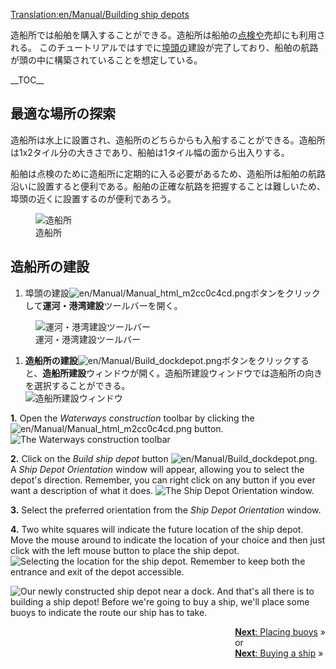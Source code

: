 [[Translation:en/Manual/Building ship depots]]
{{en/Translation|origin= en/Manual/Building ship depots
|from  = en
|to    = ja
|Percentage = 0
}}

{{ja/Manual/Tutorial/Navigation}}
造船所では船舶を購入することができる。造船所は船舶の[[en/Manual/Servicing|点検]]や売却にも利用される。
このチュートリアルではすでに[[en/Manual/Building docks|埠頭]]の建設が完了しており、船舶の航路が頭の中に構築されていることを想定している。

__TOC__

==最適な場所の探索==
造船所は水上に設置され、造船所のどちらからも入船することができる。造船所は1x2タイル分の大きさであり、船舶は1タイル幅の面から出入りする。

船舶は点検のために造船所に定期的に入る必要があるため、造船所は船舶の航路沿いに設置すると便利である。船舶の正確な航路を把握することは難しいため、埠頭の近くに設置するのが便利であろう。

[[File:en/Manual/Shipdepot-construction-1.png|frame|none|造船所]]


==造船所の建設==
#埠頭の建設[[File:en/Manual/Manual html m2cc0c4cd.png]]ボタンをクリックして'''運河・港湾建設'''ツールバーを開く。<br/>
[[File:en/Manual/Dock toolbar.png|frame|none|運河・港湾建設ツールバー]]
#'''造船所の建設'''[[File:en/Manual/Build dockdepot.png]]ボタンをクリックすると、'''造船所建設'''ウィンドウが開く。造船所建設ウィンドウでは造船所の向きを選択することができる。<br/>[[File:en/Manual/Ship-depot-orientation.png|frame|none|造船所建設ウィンドウ]]

'''1.''' Open the ''Waterways construction'' toolbar by clicking the [[File:en/Manual/Manual html m2cc0c4cd.png]] button.
[[File:en/Manual/Dock toolbar.png|frame|none|The Waterways construction toolbar]]

'''2.''' Click on the ''Build ship depot'' button [[File:en/Manual/Build dockdepot.png]]. A ''Ship Depot Orientation'' window will appear, allowing you to select the depot's direction. Remember, you can right click on any button if you ever want a description of what it does.
[[File:en/Manual/Ship-depot-orientation.png|frame|none|The Ship Depot Orientation window.]]

'''3.''' Select the preferred orientation from the ''Ship Depot Orientation'' window.

'''4.''' Two white squares will indicate the future location of the ship depot. Move the mouse around to indicate the location of your choice and then just click with the left mouse button to place the ship depot.
[[File:en/Manual/Shipdepot-construction-3.png|frame|none|Selecting the location for the ship depot. Remember to keep both the entrance and exit of the depot accessible.]]

[[File:en/Manual/Shipdepot-construction-4.png|frame|right|Our newly constructed ship depot near a dock.]]
And that's all there is to building a ship depot! Before we're going to buy a ship, we'll place some buoys to indicate the route our ship has to take.

<span style="float: right">[[en/Manual/Building buoys|'''Next''': Placing buoys]] &raquo;
<br />
or
<br />
[[en/Manual/Buying ships|'''Next''': Buying a ship]] &raquo;</span>